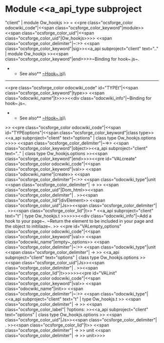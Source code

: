 =Module <<a_api_type subproject="client" | module Ow_hookjs >> =
<<pre class="ocsforge_color odocwiki_code"|<<span class="ocsforge_color_keyword"|module>> <<span class="ocsforge_color_uid"|<<span class="ocsforge_color_uid"|Ow_hookjs>>>> <<span class="ocsforge_color_delimiter"|~:>> <<span class="ocsforge_color_keyword"|sig>><<a_api subproject="client" text=".." | module Ow_hookjs >><<span class="ocsforge_color_keyword"|end>>>>~Binding for hook~.js~.
**See also** [[ http://www.usehook.com |~Hook~.js]]\\

----
<<pre class="ocsforge_color odocwiki_code" id="TYPEt"|<<span class="ocsforge_color_keyword"|type>> <<span class="odocwiki_name"|t>>>><<div class="odocwiki_info"|~Binding for hook~.js~.
**See also** [[ http://www.usehook.com |~Hook~.js]]\\
>>
<<pre class="ocsforge_color odocwiki_code"|<<span id="TYPEoptions"|<<span class="ocsforge_color_keyword"|class type>> <<a_api subproject="client" text="options" | class type Ow_hookjs.options >>>> <<span class="ocsforge_color_delimiter"|~=>> <<span class="ocsforge_color_keyword"|object>><<a_api subproject="client" text=".." | class type Ow_hookjs.options >><<span class="ocsforge_color_keyword"|end>>>><<pre id="VALcreate" class="ocsforge_color odocwiki_code"|<<span class="ocsforge_color_keyword"|val>> <<span class="odocwiki_name"|create>> <<span class="ocsforge_color_delimiter"|~:>> <<span class="odocwiki_type"|unit <<span class="ocsforge_color_delimiter"| -> >> <<span class="ocsforge_color_uid"|Dom_html>><<span class="ocsforge_color_delimiter"| . >><<span class="ocsforge_color_lid"|divElement>> <<span class="ocsforge_color_uid"|Js>><<span class="ocsforge_color_delimiter"| . >><<span class="ocsforge_color_lid"|t>> * <<a_api subproject="client" text="t" | type Ow_hookjs.t >>>>>><<div class="odocwiki_info"|~Add a hook to your page~. ~Return the element to be included in your page and the object to initiliaze~.
>>
<<pre id="VALempty_options" class="ocsforge_color odocwiki_code"|<<span class="ocsforge_color_keyword"|val>> <<span class="odocwiki_name"|empty~_options>> <<span class="ocsforge_color_delimiter"|~:>> <<span class="odocwiki_type"|unit <<span class="ocsforge_color_delimiter"| -> >> <<a_api subproject="client" text="options" | class type Ow_hookjs.options >> <<span class="ocsforge_color_uid"|Js>><<span class="ocsforge_color_delimiter"| . >><<span class="ocsforge_color_lid"|t>>>>>><<pre id="VALinit" class="ocsforge_color odocwiki_code"|<<span class="ocsforge_color_keyword"|val>> <<span class="odocwiki_name"|init>> <<span class="ocsforge_color_delimiter"|~:>> <<span class="odocwiki_type"|<<a_api subproject="client" text="t" | type Ow_hookjs.t >> <<span class="ocsforge_color_delimiter"| -> >> <<span class="ocsforge_color_label"| ?options: >><<a_api subproject="client" text="options" | class type Ow_hookjs.options >> <<span class="ocsforge_color_uid"|Js>><<span class="ocsforge_color_delimiter"| . >><<span class="ocsforge_color_lid"|t>> <<span class="ocsforge_color_delimiter"| -> >> unit <<span class="ocsforge_color_delimiter"| -> >> unit>>>>